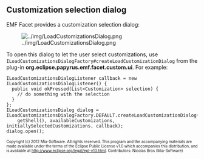 == Customization selection dialog ==

EMF Facet provides a customization selection dialog:

[[Image:../img/LoadCustomizationsDialog.png]]

To open this dialog to let the user select customizations, use <code>ILoadCustomizationsDialogFactory#createLoadCustomizationDialog</code> from the plug-in '''org.eclipse.papyrus.emf.facet.custom.ui'''. For example:

<pre>
ILoadCustomizationsDialogListener callback = new ILoadCustomizationsDialogListener() {
  public void okPressed(List<Customization> selection) {
    // do something with the selection
  }
};
ILoadCustomizationsDialog dialog = ILoadCustomizationsDialogFactory.DEFAULT.createLoadCustomizationDialog(
    getShell(), availableCustomizations, initiallySelectedCustomizations, callback);
dialog.open();
</pre>

<font size="-2">
Copyright (c) 2012 Mia-Software.
All rights reserved. This program and the accompanying materials
are made available under the terms of the Eclipse Public License v1.0
which accompanies this distribution, and is available at
http://www.eclipse.org/legal/epl-v10.html.
Contributors: Nicolas Bros (Mia-Software)
</font>